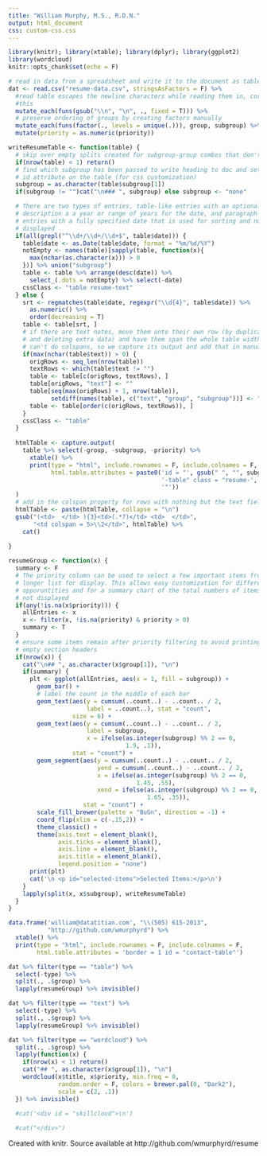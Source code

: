 ```yaml
---
title: "William Murphy, M.S., R.D.N."
output: html_document
css: custom-css.css
---
```


```r
library(knitr); library(xtable); library(dplyr); library(ggplot2)
library(wordcloud)
knitr::opts_chunk$set(echo = F)
```

```r
# read in data from a spreadsheet and write it to the document as tables
dat <- read.csv("resume-data.csv", stringsAsFactors = F) %>%
  #read table escapes the newline characters while reading them in, correct
  #this
  mutate_each(funs(gsub("\\n", "\n", ., fixed = T))) %>%
  # preserve ordering of groups by creating factors manually
  mutate_each(funs(factor(., levels = unique(.))), group, subgroup) %>%
  mutate(priority = as.numeric(priority))

```

```r
writeResumeTable <- function(table) {
  # skip over empty splits created for subgroup-group combos that don't exist
  if(nrow(table) < 1) return()
  # find which subgroup has been passed to write heading to doc and set html
  # id attribute on the table (for css customization)
  subgroup = as.character(table$subgroup[1])
  if(subgroup != "")cat("\n### ", subgroup) else subgroup <- "none"

  # There are two types of entries, table-like entries with an optional text
  # description a a year or range of years for the date, and paragraph-like
  # entries with a fully specified date that is used for sorting and not
  # displayed
  if(all(grepl("^\\d+/\\d+/\\d+$", table$date))) {
    table$date <- as.Date(table$date, format = "%m/%d/%Y")
    notEmpty <- names(table)[sapply(table, function(x){
      max(nchar(as.character(x))) > 0
    })] %>% union("subgroup")
    table <- table %>% arrange(desc(date)) %>% 
      select_(.dots = notEmpty) %>% select(-date)
    cssClass <- "table resume-text"
  } else {
    srt <- regmatches(table$date, regexpr("\\d{4}", table$date)) %>%
      as.numeric() %>%
      order(decreasing = T)
    table <- table[srt, ]
    # if there are text notes, move them onto their own row (by duplicating rows
    # and deleting extra data) and have them span the whole table width. xtable 
    # can't do colspans, so we capture its output and add that in manually below
    if(max(nchar(table$text)) > 0) {
      origRows <- seq_len(nrow(table))
      textRows <- which(table$text != "")
      table <- table[c(origRows, textRows), ]
      table[origRows, "text"] <- ""
      table[seq(max(origRows) + 1, nrow(table)), 
            setdiff(names(table), c("text", "group", "subgroup"))] <- ""
      table <- table[order(c(origRows, textRows)), ]
    }
    cssClass <- "table"
  }
  
  htmlTable <- capture.output(
    table %>% select(-group, -subgroup, -priority) %>%
      xtable() %>%
      print(type = "html", include.rownames = F, include.colnames = F,
            html.table.attributes = paste0('id = "', gsub(" ", "", subgroup),
                                           '-table" class = "resume-', cssClass,
                                           '"'))
  )
  # add in the colspan property for rows with nothing but the text field
  htmlTable <- paste(htmlTable, collapse = "\n")
  gsub("(<td>  </td> ){3}<td>(.*?)</td> <td>  </td>",
       "<td colspan = 5>\\2</td>", htmlTable) %>% 
    cat()
  
}

resumeGroup <- function(x) {
  summary <- F
  # The priority column can be used to select a few important items from a
  # longer list for display. This allows easy customization for different 
  # opporuntities and for a summary chart of the total numbers of items 
  # not displayed
  if(any(!is.na(x$priority))) {
    allEntries <- x
    x <- filter(x, !is.na(priority) & priority > 0)
    summary <- T
  }
  # ensure some items remain after priority filtering to avoid printing
  # empty section headers
  if(nrow(x)) {
    cat("\n## ", as.character(x$group[1]), "\n")
    if(summary) {
      plt <- ggplot(allEntries, aes(x = 1, fill = subgroup)) +
        geom_bar() + 
        # label the count in the middle of each bar
        geom_text(aes(y = cumsum(..count..) - ..count.. / 2, 
                      label = ..count..), stat = "count",
                  size = 6) +
        geom_text(aes(y = cumsum(..count..) - ..count.. / 2,
                      label = subgroup, 
                      x = ifelse(as.integer(subgroup) %% 2 == 0, 
                                 1.9, .1)),
                  stat = "count") +
        geom_segment(aes(y = cumsum(..count..) - ..count.. / 2,
                         yend = cumsum(..count..) - ..count.. / 2,
                         x = ifelse(as.integer(subgroup) %% 2 == 0, 
                                    1.45, .55),
                         xend = ifelse(as.integer(subgroup) %% 2 == 0, 
                                       1.65, .35)),
                     stat = "count") +
        scale_fill_brewer(palette = "BuGn", direction = -1) +
        coord_flip(xlim = c(-.15,2)) +
        theme_classic() +
        theme(axis.text = element_blank(), 
              axis.ticks = element_blank(),
              axis.line = element_blank(),
              axis.title = element_blank(),
              legend.position = "none")
      print(plt)
      cat('\n <p id="selected-items">Selected Items:</p>\n')
    }
    lapply(split(x, x$subgroup), writeResumeTable)
  }
}  


```

```r
data.frame('william@datatitian.com', "\\(505) 615-2013",
           "http://github.com/wmurphyrd") %>%
  xtable() %>%
  print(type = "html", include.rownames = F, include.colnames = F,
        html.table.attributes = 'border = 1 id = "contact-table"')

```

```r
dat %>% filter(type == "table") %>%
  select(-type) %>%
  split(., .$group) %>%
  lapply(resumeGroup) %>% invisible()
```


```r
dat %>% filter(type == "text") %>%
  select(-type) %>%
  split(., .$group) %>%
  lapply(resumeGroup) %>% invisible()
```

```r

dat %>% filter(type == "wordcloud") %>%
  split(., .$group) %>%
  lapply(function(x) {
    if(nrow(x) < 1) return()
    cat("## ", as.character(x$group[1]), "\n")
    wordcloud(x$title, x$priority, min.freq = 0,
              random.order = F, colors = brewer.pal(8, "Dark2"),
              scale = c(2, .1))
  }) %>% invisible()
  
  #cat('<div id = "skillcloud">\n')

  #cat("</div>")
```
<p id="footer">Created with knitr. Source available at http://github.com/wmurphyrd/resume</p>
